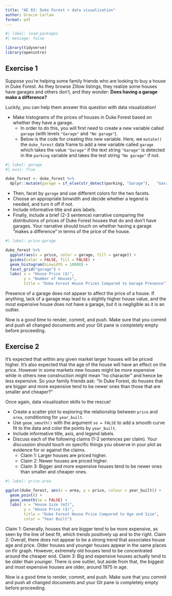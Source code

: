 ```yaml
---
title: "AE 03: Duke Forest + data visualization"
author: Gracie Carlaw
format: pdf
---
```


```r
#| label: load-packages
#| message: false

library(tidyverse)
library(openintro)
```

## Exercise 1

Suppose you're helping some family friends who are looking to buy a house in Duke Forest.
As they browse Zillow listings, they realize some houses have garages and others don't, and they wonder: **Does having a garage make a difference?**

Luckily, you can help them answer this question with data visualization!

-   Make histograms of the prices of houses in Duke Forest based on whether they have a garage.
    -   In order to do this, you will first need to create a new variable called `garage` (with levels `"Garage"` and `"No garage"`).
    -   Below is the code for creating this new variable. Here, we `mutate()` the `duke_forest` data frame to add a new variable called `garage` which takes the value `"Garage"` if the text string `"Garage"` is detected in the `parking` variable and takes the test string `"No garage"` if not.

```r
#| label: garage
#| eval: True

duke_forest <- duke_forest %>% 
  dplyr::mutate(garage = if_else(str_detect(parking, "Garage"),   "Garage", "No garage"))

```

-   Then, facet by `garage` and use different colors for the two facets.
-   Choose an appropriate binwidth and decide whether a legend is needed, and turn it off if not.
-   Include informative title and axis labels.
-   Finally, include a brief (2-3 sentence) narrative comparing the distributions of prices of Duke Forest houses that do and don't have garages. Your narrative should touch on whether having a garage "makes a difference" in terms of the price of the house.

```r
#| label: price-garage

duke_forest %>%
  ggplot(aes(x = price, color = garage, fill = garage)) + 
  guides(color = FALSE, fill = FALSE) + 
  geom_histogram(binwidth = 10000) + 
  facet_grid("garage") + 
  labs( x = "House Price ($)", 
        y = "Number of Houses", 
        title = "Duke Forest House Prices Compared to Garage Presence")
```

Presence of a garage does not appear to affect the price of a house. If anything, lack of a garage may lead to a slightly higher house value, and the most expensive house does not have a garage, but it is negligible as it is an outlier. 

::: callout-important
Now is a good time to render, commit, and push.
Make sure that you commit and push all changed documents and your Git pane is completely empty before proceeding.
:::

## Exercise 2

It's expected that within any given market larger houses will be priced higher.
It's also expected that the age of the house will have an effect on the price.
However in some markets new houses might be more expensive while in others new construction might mean "no character" and hence be less expensive.
So your family friends ask: "In Duke Forest, do houses that are bigger and more expensive tend to be newer ones than those that are smaller and cheaper?"

Once again, data visualization skills to the rescue!

-   Create a scatter plot to exploring the relationship between `price` and `area`, conditioning for `year_built`.
-   Use `geom_smooth()` with the argument `se = FALSE` to add a smooth curve fit to the data and color the points by `year_built`.
-   Include informative title, axis, and legend labels.
-   Discuss each of the following claims (1-2 sentences per claim). Your discussion should touch on specific things you observe in your plot as evidence for or against the claims.
    -   Claim 1: Larger houses are priced higher.
    -   Claim 2: Newer houses are priced higher.
    -   Claim 3: Bigger and more expensive houses tend to be newer ones than smaller and cheaper ones.

```r
#| label: price-area

ggplot(duke_forest, aes(x = area, y = price, colour = year_built)) + 
  geom_point() +
  geom_smooth(se = FALSE) +
  labs( x = "House Size (m2)", 
        y = "House Price ($)", 
        title = "Duke Forest House Price Compared to Age and Size",
        color = "Year Built")
```

Claim 1: Generally, houses that are bigger tend to be more expensive, as seen by the line of best fit, which trends positively up and to the right. 
Claim 2: Overall, there does not appear to be a strong trend that associates house age and price. Older houses and younger houses appear in the same places on thr graph. However, extremely old houses tend to be concentrated around the cheaper end. 
Claim 3: Big and expensive houses actually tend to be older than younger. There is one outlier, but aside from that, the biggest and most expensive houses are older, around 1975 in age.  

::: callout-important
Now is a good time to render, commit, and push.
Make sure that you commit and push all changed documents and your Git pane is completely empty before proceeding.
:::
